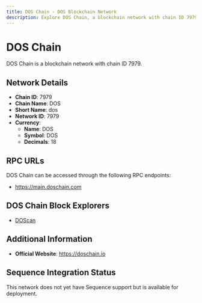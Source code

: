 ```yaml
--- 
title: DOS Chain - DOS Blockchain Network
description: Explore DOS Chain, a blockchain network with chain ID 7979. Learn about its native currency, DOS, and how to interact with the network.
---
```


# DOS Chain

DOS Chain is a blockchain network with chain ID 7979.

## Network Details

- **Chain ID**: 7979
- **Chain Name**: DOS
- **Short Name**: dos
- **Network ID**: 7979
- **Currency**: 
  - **Name**: DOS
  - **Symbol**: DOS
  - **Decimals**: 18

## RPC URLs

DOS Chain can be accessed through the following RPC endpoints:

- https://main.doschain.com

## DOS Chain Block Explorers

- [DOScan](https://doscan.io)

## Additional Information

- **Official Website**: https://doschain.io

## Sequence Integration Status

This network does not yet have Sequence support but is available for deployment.
